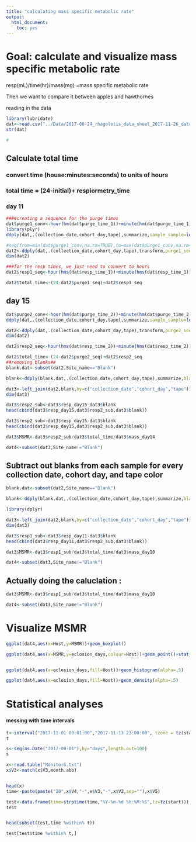 ```yaml
---
title: "calculating mass specific metabolic rate"
output: 
  html_document: 
    toc: yes
---
```


# Goal: calculate and visualize mass specific metabolic rate  

resp(mL)/time(hr)/mass(mg) =mass specific metabolic rate 


Then we want to compare it between apples and hawthornes   

reading in the data   

```r
library(lubridate)
dat<-read.csv("../Data/2017-08-24_rhagoletis_data_sheet_2017-11-26_dataslice.csv")
str(dat)

#
```


## Calculate total time 

### convert time (house:minutes:seconds) to units of hours 

### total time = (24-initial)+ respiormetry_time 
### day 11
```r
####creating a sequence for the purge times
dat$purge1_conv<-hour(hm(dat$purge_time_1))+minute(hm(dat$purge_time_1))/60
library(plyr)
ddply(dat,.(collection_date,cohort_day,tape),summarize,sample_sample=length(tape))

#seq(from=min(dat$purge1_conv,na.rm=TRUE),to=max(dat$purge1_conv,na.rm=TRUE),length.out=length(dat$tape))
dat2<-ddply(dat,.(collection_date,cohort_day,tape),transform,purge1_seq=seq(from=min(purge1_conv,na.rm=TRUE),to=max(purge1_conv,na.rm=TRUE),length.out=length(tape)))
dim(dat2)

###for the resp times, we just need to convert to hours 
dat2$resp1_seq<-hour(hms(dat$resp_time_1))+minute(hms(dat$resp_time_1))/60

dat2$total_time<-(24-dat2$purge1_seq)+dat2$resp1_seq
```

## day 15
```r
dat$purge2_conv<-hour(hm(dat$purge_time_2))+minute(hm(dat$purge_time_2))/60
ddply(dat,.(collection_date,cohort_day,tape),summarize,sample_sample=length(tape))

dat2<-ddply(dat,.(collection_date,cohort_day,tape),transform,purge2_seq=seq(from=min(purge2_conv,na.rm=TRUE),to=max(purge2_conv,na.rm=TRUE),length.out=length(tape)))
dim(dat2)

dat2$resp2_seq<-hour(hms(dat$resp_time_2))+minute(hms(dat$resp_time_2))/60

dat2$total_time<-(24-dat2$purge2_seq)+dat2$resp2_seq
##removing blanks##
blank.dat<-subset(dat2,Site_name=="Blank")

blank<-ddply(blank.dat,.(collection_date,cohort_day,tape),summarize,blank=mean(resp_day15,na.rm=TRUE))

dat3<-left_join(dat2,blank,by=c("collection_date","cohort_day","tape"))
dim(dat3)

dat3$resp2_sub<-dat3$resp_day15-dat3$blank
head(cbind(dat3$resp_day15,dat3$resp2_sub,dat3$blank))

dat3$resp2_sub<-dat3$resp_day15-dat3$blank
head(cbind(dat3$resp_day15,dat3$resp2_sub,dat3$blank))

dat3$MSMR<-dat3$resp2_sub/dat3$total_time/dat3$mass_day14

dat4<-subset(dat3,Site_name!="Blank")
```


## Subtract out blanks from each sample for every collection date, cohort day, and tape color  

```r
blank.dat<-subset(dat2,Site_name=="Blank")

blank<-ddply(blank.dat,.(collection_date,cohort_day,tape),summarize,blank=mean(resp_day11,na.rm=TRUE))

library(dplyr)

dat3<-left_join(dat2,blank,by=c("collection_date","cohort_day","tape"))
dim(dat3)

dat3$resp1_sub<-dat3$resp_day11-dat3$blank
head(cbind(dat3$resp_day11,dat3$resp2_sub,dat3$blank))

dat3$MSMR<-dat3$resp1_sub/dat3$total_time/dat3$mass_day10

dat4<-subset(dat3,Site_name!="Blank")
```


## Actually doing the caluclation : 

```r
dat3$MSMR<-dat3$resp1_sub/dat3$total_time/dat3$mass_day10

dat4<-subset(dat3,Site_name!="Blank")


```

# Visualize MSMR    

```r
ggplot(dat4,aes(x=Host,y=MSMR))+geom_boxplot()

ggplot(dat4,aes(x=MSMR,y=eclosion_days,colour=Host))+geom_point()+stat_smooth()


ggplot(dat4,aes(x=eclosion_days,fill=Host))+geom_histogram(alpha=.5)

ggplot(dat4,aes(x=eclosion_days,fill=Host))+geom_density(alpha=.5)


```



# Statistical analyses   





#### messing with time intervals   

```r

t<-interval("2017-11-01 00:01:00","2017-11-13 23:00:00", tzone = tz(start))
t

s<-seq(as.Date("2017-09-01"),by="days",length.out=100)
s

x<-read.table("Monitor6.txt")
x$V3<-match(x$V3,month.abb)


head(x)
time<-paste(paste("20",x$V4,"-",x$V3,"-",x$V2,sep=""),x$V5)

test<-data.frame(time=strptime(time,"%Y-%m-%d %H:%M:%S",tz=tz(start)))
test


head(subset(test,time %within% t))

test[test$time %within% t,]
```

